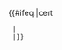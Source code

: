 <includeonly>{{#ifeq:{{Certification Table Entry/Sales/DanishPeriodHelper1|certyear={{{certyear|}}}|certmonth={{{certmonth|}}}}}|cert
  |{{Certification Table Entry/Sales/DanishPeriodHelper2|year={{{certyear|}}}|month={{{certmonth|}}}|day={{{certday|}}}}}
  |{{Certification Table Entry/Sales/DanishPeriodHelper2|year={{{year|}}}|month={{{month|}}}|day={{{day|}}}}}}}</includeonly><noinclude>
{{Documentation}}
</noinclude>